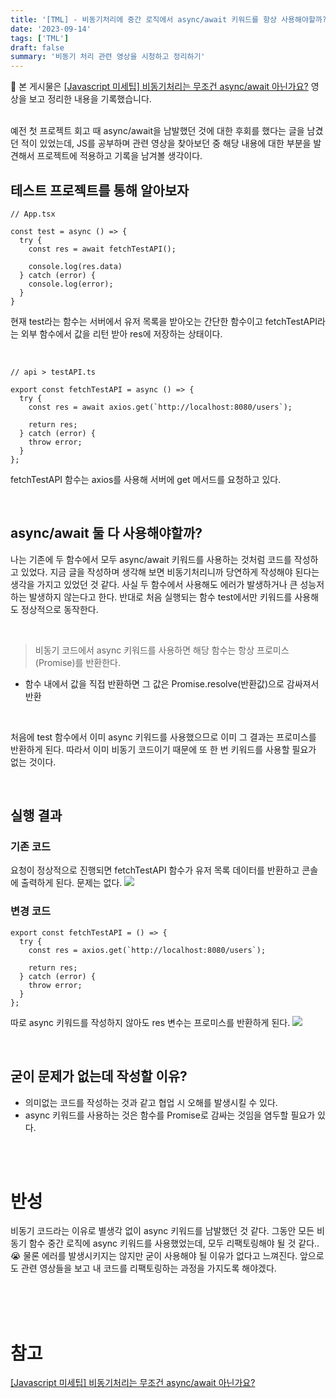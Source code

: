 ```yaml
---
title: '[TML] - 비동기처리에 중간 로직에서 async/await 키워드를 항상 사용해야할까?'
date: '2023-09-14'
tags: ['TML']
draft: false
summary: '비동기 처리 관련 영상을 시청하고 정리하기'
---
```

📌 본 게시물은 [[Javascript 미세팁] 비동기처리는 무조건 async/await 아닌가요?](https://www.youtube.com/watch?v=Z1zHOh45NDU&list=PLjQV3hketAJmtfUlEiL6Aodbyed6aYnKL) 영상을 보고 정리한 내용을 기록했습니다.

<br/>
예전 첫 프로젝트 회고 때 async/await을 남발했던 것에 대한 후회를 했다는 글을 남겼던 적이 있었는데, JS를 공부하며 관련 영상을 찾아보던 중 해당 내용에 대한 부분을 발견해서 프로젝트에 적용하고 기록을 남겨볼 생각이다.

## 테스트 프로젝트를 통해 알아보자
```
// App.tsx

const test = async () => {
  try {
    const res = await fetchTestAPI();

    console.log(res.data)
  } catch (error) {
    console.log(error);
  }
}
```

현재 test라는 함수는 서버에서 유저 목록을 받아오는 간단한 함수이고 fetchTestAPI라는 외부 함수에서 값을 리턴 받아 res에 저장하는 상태이다.

<br/>

```
// api > testAPI.ts

export const fetchTestAPI = async () => {
  try {
    const res = await axios.get(`http://localhost:8080/users`);

    return res;
  } catch (error) {
    throw error;
  }
};
```
fetchTestAPI 함수는 axios를 사용해 서버에 get 메서드를 요청하고 있다. 

<br/>

## async/await 둘 다 사용해야할까?
나는 기존에 두 함수에서 모두 async/await 키워드를 사용하는 것처럼 코드를 작성하고 있었다. 지금 글을 작성하며 생각해 보면 비동기처리니까 당연하게 작성해야 된다는 생각을 가지고 있었던 것 같다. 사실 두 함수에서 사용해도 에러가 발생하거나 큰 성능저하는 발생하지 않는다고 한다. 반대로 처음 실행되는 함수 test에서만 키워드를 사용해도 정상적으로 동작한다.

<br/>

>  비동기 코드에서 async 키워드를 사용하면 해당 함수는 항상 프로미스(Promise)를 반환한다. 
- 함수 내에서 값을 직접 반환하면 그 값은 Promise.resolve(반환값)으로 감싸져서 반환

<br/>

처음에 test 함수에서 이미 async 키워드를 사용했으므로 이미 그 결과는 프로미스를 반환하게 된다. 따라서 이미 비동기 코드이기 때문에 또 한 번 키워드를 사용할 필요가 없는 것이다.

<br/>

## 실행 결과
### 기존 코드
요청이 정상적으로 진행되면 fetchTestAPI 함수가 유저 목록 데이터를 반환하고 콘솔에 출력하게 된다. 문제는 없다.
![](https://velog.velcdn.com/images/mintmin0320/post/af1cf58d-1ba0-4d26-ab47-d7616fe81099/image.png)

### 변경 코드
```
export const fetchTestAPI = () => {
  try {
    const res = axios.get(`http://localhost:8080/users`);

    return res;
  } catch (error) {
    throw error;
  }
};
```

따로 async 키워드를 작성하지 않아도 res 변수는 프로미스를 반환하게 된다.
![](https://velog.velcdn.com/images/mintmin0320/post/fb2bbb65-2577-4013-b7a3-de48107e1d64/image.png)

<br/>

## 굳이 문제가 없는데 작성할 이유?
- 의미없는 코드를 작성하는 것과 같고 협업 시 오해를 발생시킬 수 있다.
- async 키워드를 사용하는 것은 함수를 Promise로 감싸는 것임을 염두할 필요가 있다.

<br/><br/>

# 반성
비동기 코드라는 이유로 별생각 없이 async 키워드를 남발했던 것 같다. 그동안 모든 비동기 함수 중간 로직에 async 키워드를 사용했었는데, 모두 리팩토링해야 될 것 같다.. 😭 물론 에러를 발생시키지는 않지만 굳이 사용해야 될 이유가 없다고 느껴진다. 앞으로도 관련 영상들을 보고 내 코드를 리팩토링하는 과정을 가지도록 해야겠다.

<br/><br/><br/>

# 참고
[[Javascript 미세팁] 비동기처리는 무조건 async/await 아닌가요?](https://www.youtube.com/watch?v=Z1zHOh45NDU&list=PLjQV3hketAJmtfUlEiL6Aodbyed6aYnKL)